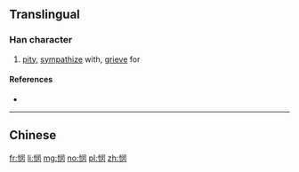{{also|憫}}
==Translingual==

===Han character===
{{Han char|rn=61|rad=心|as=07|sn=10|four=|canj=心中尸大 (PLSK)|ids=⿰[[忄]][[闵]]}}

# [[pity]], [[sympathize]] with, [[grieve]] for

====References====
* {{Han ref|kx=0388.341|hdz=42306.140|uh=60AF|ud=24751}}

----
==Chinese==
{{zh-see|憫}}

[[fr:悯]]
[[li:悯]]
[[mg:悯]]
[[no:悯]]
[[pl:悯]]
[[zh:悯]]